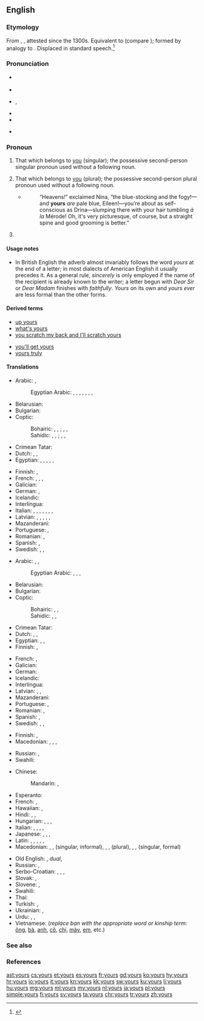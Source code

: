 ==English==
{{wikipedia}}

===Etymology===
From {{etyl|enm|en}} {{m|enm|youres}}, {{m|enm|ȝoures}}, attested since the 1300s. Equivalent to {{suffix|your|s|lang=en}} (compare {{m|en|-'s}}); formed by analogy to {{m|en|his}}. Displaced {{m|en|yourn}} in standard speech.<ref>{{R:Etymonline}}</ref>

===Pronunciation===
* {{a|RP}} {{IPA|/jɔː(ɹ)z/|lang=en}}
* {{rhymes|ɔː(ɹ)z|lang=en}}
* {{a|US}} {{enPR|yôrz}}, {{IPA|/jɔːɹz/|/jɚz/|/jɝːz/|lang=en}}
* {{audio|en-us-yours.ogg|Audio (US)|lang=en}}
* {{rhymes|ɔː(ɹ)z|lang=en}}
* {{homophones|lang=en|yaws}} {{qualifier|in some [[non-rhotic]] accents}}

===Pronoun===
{{head|en|pronoun|cat2=possessive pronouns|cat3=second person pronouns}}

# That which belongs to [[you]] (singular); the possessive second-person singular pronoun used without a following noun.
#: {{ux|en|If this edit is mine, the other must be '''yours'''.&emsp; Their encyclopedia is good, but '''yours''' is even better.&emsp; {{nowrap|It’s all '''yours'''.}}}}
# That which belongs to [[you]] (plural); the possessive second-person plural pronoun used without a following noun.
#* {{RQ:Chmbrs YngrSt|IX}}
#*: “Heavens!” exclaimed Nina, “the blue-stocking and the fogy!—and '''yours''' ''are'' pale blue, Eileen!—you’re about as self-conscious as Drina—slumping there with your hair tumbling ''à la'' Mérode! Oh, it's very picturesque, of course, but a straight spine and good grooming is better.{{nb...}}”
# {{non-gloss definition|Written at the end of a letter, before the signature.}}
#: {{ux|en|[[yours sincerely|'''Yours''' sincerely]],&emsp; {{nowrap|[[yours faithfully|'''Yours''' faithfully]],}}&emsp; '''Yours''',&emsp; {{nowrap|Sincerely '''yours''',}}}}

====Usage notes====
* In British English the adverb almost invariably follows the word ''yours'' at the end of a letter; in most dialects of American English it usually precedes it. As a general rule, ''sincerely'' is only employed if the name of the recipient is already known to the writer; a letter begun with ''Dear Sir'' or ''Dear Madam'' finishes with ''faithfully''. ''Yours'' on its own and ''yours ever'' are less formal than the other forms.

====Derived terms====
{{der-top}}
* [[up yours]]
* [[what's yours]]
* [[you scratch my back and I'll scratch yours]]
{{der-mid}}
* [[you'll get yours]]
* [[yours truly]]
{{der-bottom}}

====Translations====
{{trans-top|possessive pronoun, singular}}
* Arabic: {{t|ar|لَك|m}}, {{t|ar|لَكِ|f}} {{qualifier|belonging to one person}}
*: Egyptian Arabic: {{t|arz|لك|tr=lik|sc=Arab}}, {{t|arz|بتاعك|m|tr=betaʕak|sc=Arab}}, {{t|arz|بتاعتاك|f|tr=betaʕtak|sc=Arab}}, {{t|arz|بتوعاك|p|tr=betoʕak|sc=Arab}} {{qualifier|owner is male}}, {{t|arz|لك|tr=liki|sc=Arab}}, {{t|arz|بتاعك|m|tr=betaʕik|sc=Arab}}, {{t|arz|بتاعتاك|f|tr=betaʕtik|sc=Arab}}, {{t|arz|بتوعاك|p|tr=betoʕik|sc=Arab}} {{qualifier|owner is female}}
* Belarusian: {{t|be|твой|tr=tvoj}}
* Bulgarian: {{t|bg|твой|tr=tvoj}}
* Coptic:
*: Bohairic: {{t|cop|ⲫⲱⲕ|m|tr=phōk}}, {{t|cop|ⲑⲱⲕ|f|tr=θōk}}, {{t|cop|ⲛⲟⲩⲕ|p|tr=nwk}} {{qualifier|owner is male}}; {{t|cop|ⲫⲱ|m|tr=phō}}, {{t|cop|ⲑⲱ|f|tr=θō}}, {{t|cop|ⲛⲟⲩ|p|tr=nw}} {{qualifier|owner is female}}
*: Sahidic: {{t|cop|ⲡⲱⲕ|m|tr=pōk}}, {{t|cop|ⲧⲱⲕ|f|tr=tōk}}, {{t|cop|ⲛⲟⲩⲕ|p|tr=nwk}} {{qualifier|owner is male}}; {{t|cop|ⲡⲱ|m|tr=pō}}, {{t|cop|ⲧⲱ|f|tr=tō}}, {{t|cop|ⲛⲟⲩ|p|tr=nw}} {{qualifier|owner is female}}
* Crimean Tatar: {{t|crh|seniñ}}
* Dutch: {{t|nl|het jouwe}}, {{t|nl|de jouwe}}, {{t|nl|van jou}}
* Egyptian: {{t|egy|𓅮𓇌𓎡|m|tr=payk}}, {{t|egy|𓏏𓇌𓎡|f|tr=tayk}}, {{t|egy|𓈖𓄿𓇌𓎡|p|tr=nayk}} {{qualifier|owner is male}}, {{t|egy|𓅮𓇌𓁐|m|tr=payt}}, {{t|egy|𓏏𓇌𓁐|f|tr=tayt}}, {{t|egy|𓈖𓄿𓇌𓁐|p|tr=nayt}} {{qualifier|owner is female}}
{{trans-mid}}
* Finnish: {{t+|fi|sinun}}, {{t|fi|Teidän}} {{qualifier|formal}}
* French: {{t+|fr|le tien|m}}, {{t+|fr|la tienne|f}}, {{t+|fr|les tiens|p}}, {{t+|fr|les tiennes|f-p}}
* Galician: {{t|gl|teu|m}}
* German: {{t+|de|deins}}, {{t+|de|deines}} {{qualifier|formal}}
* Icelandic: {{t+|is|þinn}}
* Interlingua: {{t|ia|tue}}
* Italian: {{t+|it|tuo|m}}, {{t+|it|tua|f}}, {{t+|it|tuoi|m-p}}, {{t+|it|tue|f-p}} {{qualifier|informal}}, {{t|it|Suo|m}}, {{t|it|Sua|f}}, {{t|it|Suoi|m-p}}, {{t|it|Sue|f-p}} {{qualifier|formal}}
* Latvian: {{t|lv|tavs}}, {{t|lv|tavējs}}, {{t|lv|tavējais}}, {{t|lv|jūsu}} {{qualifier|polite}}, {{t|lv|jūsējs}} {{qualifier|polite}}, {{t|lv|jūsējais}} {{qualifier|polite}}
* Mazanderani: {{t|mzn|تنی|tr=teni|sc=ps-Arab}}
* Portuguese: {{t|pt|([[o]]) [[teu]]|m}}, {{t|pt|([[o]]) [[seu]]|m}}
* Romanian: {{t|ro|tău|alt= al tău|m}}, {{t|ro|ta|alt=a ta|f}}
* Spanish: {{t|es|tuyo|s}}, {{qualifier|formal}} {{t|es|suyo}}
* Swedish: {{t+|sv|din|c}}, {{t+|sv|ditt|n}}, {{t+|sv|dina|p}}
{{trans-bottom}}

{{trans-top|possessive pronoun, plural}}
* Arabic: {{t|ar|لَكُمَا|m|f}} {{qualifier|belonging to two persons}}, {{t|ar|لَكُم|m}}, {{t|ar|لَكُن|f}} {{qualifier|belonging to many persons}}
*: Egyptian Arabic: {{t|arz|ليكو|tr=liko|sc=Arab}}, {{t|arz|بتاعكو|m|tr=betaʕko|sc=Arab}}, {{t|arz|بتاعتكو|f|tr=betaʕetko|sc=Arab}}, {{t|arz|بتوعكو|p|tr=betoʕko|sc=Arab}} {{qualifier|many owners}}
* Belarusian: {{t|be|ваш|tr=vaš}}
* Bulgarian: {{t|bg|ваш|tr=vaš}}
* Coptic:
*: Bohairic: {{t|cop|ⲫⲱⲧⲉⲛ|m|tr=phōten}}, {{t|cop|ⲑⲱⲧⲉⲛ|f|tr=θōten}}, {{t|cop|ⲛⲟⲩⲧⲉⲛ|p|tr=nwten}} {{qualifier|many owners}}
*: Sahidic: {{t|cop|ⲡⲱⲧⲉⲛ|m|tr=pōten}}, {{t|cop|ⲧⲱⲧⲉⲛ|f|tr=tōten}}, {{t|cop|ⲛⲟⲩⲧⲉⲛ|p|tr=nwten}} {{qualifier|many owners}}
* Crimean Tatar: {{t|crh|siziñ}}
* Dutch: {{t|nl|het uwe}}, {{t|nl|de uwe}}, {{t|nl|van jullie}}
* Egyptian: {{t|egy|𓅮𓇌𓀀|m|tr=payi}}, {{t|egy|𓏏𓇌𓀀|f|tr=tayi}}, {{t|egy|𓈖𓄿𓇌𓀀|p|tr=nayi}}
* Finnish: {{t+|fi|teidän}}, {{t|fi|Teidän}} {{qualifier|formal}}
{{trans-mid}}
* French: {{t+|fr|les vôtres|p}}, {{t+|fr|les vôtres|f-p}}
* Galician: {{t|gl|voso|m-p}}
* German: {{t+|de|Ihres}}
* Icelandic: {{t+|is|ykkar}}
* Interlingua: {{t|ia|vostre}}
* Latvian: {{t|lv|jūsu}}, {{t|lv|jūsējs}}, {{t|lv|jūsējais}}
* Mazanderani: {{t|mzn|شمنی|tr=šemeni|sc=ps-Arab}}
* Portuguese: {{t|pt|([[o]]) [[seu]]|m}}, {{t|pt|([[o]]) [[vosso]]|m}}
* Romanian: {{t|ro|vostru|alt=al vostru|m}}, {{t|ro|voastră|alt=a voastră|f}}
* Spanish: {{t|es|vuestro|p}}, {{qualifier|formal}} {{t|es|suyo}}
* Swedish: {{t+|sv|er|c}}, {{t+|sv|ert|n}}, {{t+|sv|era|p}}
{{trans-bottom}}

{{trans-top|sincerely}}
* Finnish: {{t|fi|kunnioittavasti}} {{qualifier|formal}}, {{t+|fi|terveisin}} {{qualifier|informal}}
* Macedonian: {{t|mk|твој|m|alt=Твој|tr=Tvoj}}, {{t|mk|твоја|f|alt=Твоја|tr=Tvója}} {{qualifier|informal}}, {{t|mk|ваш|m|alt=Ваш|tr=Vaš}}, {{t|mk|ваша|f|alt=Ваша|tr=Váša}} {{qualifier|formal}}
{{trans-mid}}
* Russian: {{t+|ru|твой|alt=Твой}} {{qualifier|informal}}, {{t+|ru|ваш|alt=Ваш}} {{qualifier|formal}}
* Swahili: {{t+|sw|wako}}
{{trans-bottom}}

{{checktrans-top}}
* Chinese:
*: Mandarin: {{t-check|cmn|你|alt=你的|tr=nǐ-de|sc=Hani}}, {{t-check|cmn|您|alt=您的|tr=nín-de|sc=Hani}} {{qualifier|formal}}
* Esperanto: {{t-check|eo|la via}}
* French: {{t-check|fr|le vôtre|m}}, {{t-check|fr|la vôtre|f}}
* Hawaiian: {{t-check|haw|ou}}, {{t-check|haw|āu}}
* Hindi: {{qualifier|least formal}} {{t-check|hi|तेरा|tr=tera}}, {{qualifier|formal}} {{t-check|hi|आपका|tr=aapka}}, {{qualifier|informal}} {{t-check|hi|तुम्हारा|tr=tumhaara}}
* Hungarian: {{t-check|hu|tiéd}}, {{t-check|hu|tied}}, {{t-check|hu|tiétek}}, {{t-check|hu|tietek}}
* Italian: {{qualifier|formal and informal belonging to multiple people, uncommon formal belonging to one person}} {{t-check|it|vostro|m}}, {{t-check|it|vostra|f}}, {{t-check|it|vostri|m-p}}, {{t-check|it|vostre|f-p}}, {{qualifier|uncommon, very formal belonging to multiple people}} {{t-check|it|Loro|m|f}}
* Japanese: {{qualifier|polite}} {{t-check|ja|あなたのもの|tr=anata-no mono}}, {{qualifier|familiar}} {{t-check|ja|きみのもの|tr=kimi-no mono}}, {{qualifier|polite}} {{t-check|ja|あなたたちのもの|p|tr=anatatachi-no mono}}, {{qualifier|familiar}} {{t-check|ja|きみたちのもの|p|tr=kimitachi-no mono}}
* Latin: {{t-check|la|tuus}}, {{t-check|la|tui}}, {{t-check|la|vestri}}, {{t-check|la|vestrum}}, {{t-check|la|vester}}, {{t-check|la|voster}}
* Macedonian: {{t-check|mk|твој|m|tr=tvoj}}, {{t-check|mk|твоја|f|tr=tvója}}, {{t-check|mk|твое|n|tr=tvóe}} (singular, informal), {{t-check|mk|ваш|m|tr=vaš}}, {{t-check|mk|ваша|f|tr=váša}}, {{t-check|mk|ваше|n|tr=váše}} (plural), {{t-check|mk|ваш|m|alt=Ваш|tr=Vaš}}, {{t-check|mk|ваша|f|alt=Ваша|tr=Váša}}, {{t-check|mk|ваше|n|alt=Ваше|tr=Váše}} (singular, formal)
{{trans-mid}}
* Old English: {{t-check|ang|þīn}}, {{t-check|ang|inċer}} ''dual'', {{t-check|ang|ēower|p}}
* Russian: {{t-check|ru|твой}} {{qualifier|informal}}, {{t-check|ru|ваш}} {{qualifier|formal}}
* Serbo-Croatian: {{t-check|sh|твој|sc=Cyrl}}, {{t-check|sh|tvoj}}, {{t-check|sh|ваш|sc=Cyrl}}, {{t-check|sh|vaš}} {{qualifier|formal}}
* Slovak: {{t-check|sk|tvoj}}, {{t-check|sk|váš}} {{qualifier|formal}}
* Slovene: {{t-check|sl|tvój}}, {{t-check|sl|vàš}} {{qualifier|formal}}
* Swahili: {{t-check|sw|wako}}
* Thai: {{t-check|th|ของคุณ|tr=kŏng kun}}
* Turkish: {{t-check|tr|seninki}}, {{t-check|tr|sizinki}}
* Ukrainian: {{t-check|uk|твій|tr=tvij}} {{qualifier|informal}}, {{t-check|uk|ваш|tr=vaš}} {{qualifier|formal}}
* Urdu: {{qualifier|least formal}} {{t-check|ur|تیرا|tr=tera}}, {{qualifier|informal}} {{t-check|ur|تمہارا|tr=tumhaara}}, {{qualifier|formal}} {{t-check|ur|آپ کا|tr=aap ka}}
* Vietnamese: {{t-check|vi|của bạn}} (''replace bạn with the appropriate word or kinship term:'' [[ông]], [[bà]], [[anh]], [[cô]], [[chị]], [[mày]], [[em]], etc.)
{{trans-bottom}}

===See also===
{{English personal pronouns}}

===References===
<references/>

[[ast:yours]]
[[cs:yours]]
[[et:yours]]
[[es:yours]]
[[fr:yours]]
[[gd:yours]]
[[ko:yours]]
[[hy:yours]]
[[hr:yours]]
[[io:yours]]
[[it:yours]]
[[kn:yours]]
[[kk:yours]]
[[sw:yours]]
[[ku:yours]]
[[li:yours]]
[[hu:yours]]
[[mg:yours]]
[[ml:yours]]
[[my:yours]]
[[nl:yours]]
[[ja:yours]]
[[pl:yours]]
[[simple:yours]]
[[fi:yours]]
[[sv:yours]]
[[ta:yours]]
[[chr:yours]]
[[tr:yours]]
[[zh:yours]]